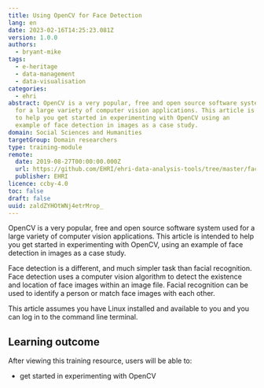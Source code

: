 ```yaml
---
title: Using OpenCV for Face Detection
lang: en
date: 2023-02-16T14:25:23.081Z
version: 1.0.0
authors:
  - bryant-mike
tags:
  - e-heritage
  - data-management
  - data-visualisation
categories:
  - ehri
abstract: OpenCV is a very popular, free and open source software system used
  for a large variety of computer vision applications. This article is intended
  to help you get started in experimenting with OpenCV using an
  example of face detection in images as a case study.
domain: Social Sciences and Humanities
targetGroup: Domain researchers
type: training-module
remote:
  date: 2019-08-27T00:00:00.000Z
  url: https://github.com/EHRI/ehri-data-analysis-tools/tree/master/face_detection_with_opencv
  publisher: EHRI
licence: ccby-4.0
toc: false
draft: false
uuid: zaldZYHOtWNj4etrMrop_
---
```

OpenCV is a very popular, free and open source software system used for a large variety of computer vision applications. This article is intended to help you get started in experimenting with OpenCV, using an example of face detection in images as a case study.

Face detection is a different, and much simpler task than facial recognition. Face detection uses a computer vision algorithm to detect the existence and location of face images within an image file. Facial recognition can be used to identify a person or match face images with each other.

This article assumes you have Linux installed and available to you and you can log in to the command line terminal.

## L﻿earning outcome

A﻿fter viewing this training resource, users will be able to:

- get started in experimenting with OpenCV

<ExternalResource title="Interested in learning more?" subtitle="Check out Using OpenCV for Face Detection" url="https://github.com/EHRI/ehri-data-analysis-tools/tree/master/face_detection_with_opencv#readme" />
